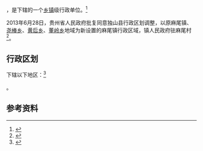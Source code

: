 {{中国乡级行政区|52/27/26/107/000}}

'''{{PAGENAMEBASE}}'''，是{{PRC admin/fullname|52/27/26/107/000|3}}下辖的一个[[乡镇|乡镇]]级行政单位。<ref>{{PRC admin/ref sgc|{{PRC admin/parent|52/27/26/107/000}}}}</ref>

2013年6月28日，贵州省人民政府批复同意独山县行政区划调整，以原麻尾镇、[[尧棒乡|尧棒乡]]、[[黄后乡|黄后乡]]、[[董岭乡_(独山县)|董岭乡]]地域为新设置的麻尾镇行政区域，镇人民政府驻麻尾村<ref>{{Cite web |url=http://www.gzgov.gov.cn/xxgk/zfxxgkpt/szfxxgkml/201507/t20150703_304595.html |title=省人民政府关于同意独山县行政区划调整调整的批复（黔府函〔2013〕149号） |accessdate=2017-08-30 |archive-date=2017-08-31 |archive-url=https://web.archive.org/web/20170831045609/http://www.gzgov.gov.cn/xxgk/zfxxgkpt/szfxxgkml/201507/t20150703_304595.html |dead-url=no }}</ref>。

== 行政区划 ==

{{PAGENAMEBASE}}下辖以下地区：<ref>{{PRC admin/ref sgc|52/27/26/107/000}}</ref>

{{PRC admin/children|52/27/26/107/000}}。

== 参考资料 ==

{{reflist}}

{{行政区划小作品}}
{{PRC admin/navcat|52/27/26/107/000}}